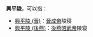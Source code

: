 '''興平陵'''，可以指：

* [[興平陵_(晉)|興平陵 (晉)]]：[[晉成帝|晉成帝]]陵寝
* [[興平陵_(後燕)|興平陵 (後燕)]]：[[後燕昭武帝|後燕昭武帝]]陵寝

{{Disambig|cat=三字墓葬建筑消歧义}}